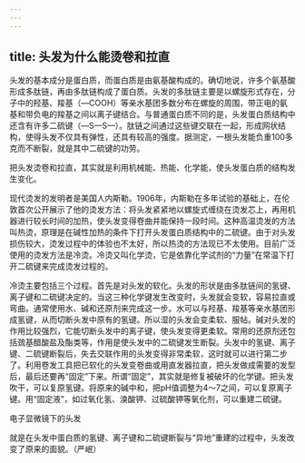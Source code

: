 ```yaml
---
---
---
```

title: 头发为什么能烫卷和拉直
---




头发的基本成分是蛋白质，而蛋白质是由氨基酸构成的。确切地说，许多个氨基酸形成多肽链，再由多肽链构成了蛋白质。头发的多肽链主要是以螺旋形式存在，分子中的羟基、羧基（—COOH）等亲水基团多数分布在螺旋的周围，带正电的氨基和带负电的羧基之间以离子键结合。与普通蛋白质不同的是，头发蛋白质结构中还含有许多二硫键（—S—S—）。肽链之间通过这些键交联在一起，形成网状结构，使得头发不仅具有弹性，还具有较高的强度。据测定，一根头发能负重100多克而不断裂，就是其中二硫键的功劳。

把头发烫卷和拉直，其实就是利用机械能、热能、化学能，使头发蛋白质的结构发生变化。



现代烫发的发明者是美国人内斯勒。1906年，内斯勒在多年试验的基础上，在伦敦首次公开展示了他的烫发方法：将头发紧紧地以螺旋式缠绕在烫发芯上，再用机器进行较长时间的加热，使头发变得卷曲并能保持一段时间。这种高温烫发的方法叫热烫，原理是在碱性加热的条件下打开头发蛋白质结构中的二硫键。由于对头发损伤较大，烫发过程中的体验也不太好，所以热烫的方法现已不太使用。目前广泛使用的烫发方法是冷烫。冷烫又叫化学烫，它是依靠化学试剂的“力量”在常温下打开二硫键来完成烫发过程的。

冷烫主要包括三个过程。首先是对头发的软化。头发的形状是由多肽链间的氢键、离子键和二硫键决定的。当这三种化学键发生改变时，头发就会变软，容易拉直或弯曲。通常使用水、碱和还原剂来完成这一步。水可以与羟基、羧基等亲水基团形成氢键，从而切断头发中原有的氢键。所以湿的头发会变柔软、服帖。碱对头发的作用比较强烈，它能切断头发中的离子键，使头发变得更柔软。常用的还原剂还包括巯基醋酸盐及酯类等，作用是使头发中的二硫键发生断裂。头发中的氢键、离子键、二硫键断裂后，失去交联作用的头发变得非常柔软，这时就可以进行第二步了。利用卷发工具把已软化的头发变卷曲或用直发器拉直，把头发做成需要的发型后，最后还要再“固定”下来。所谓“固定”，其实就是修复被破坏的化学键。把头发吹干，可以复原氢键。将原来的碱中和，把pH值调整为4～7之间，可以复原离子键。用“固定液”，如过氧化氢、溴酸钾、过硫酸钾等氧化剂，可以重建二硫键。



电子显微镜下的头发



就是在头发中蛋白质的氢键、离子键和二硫键断裂与“异地”重建的过程中，头发改变了原来的面貌。（严岷）